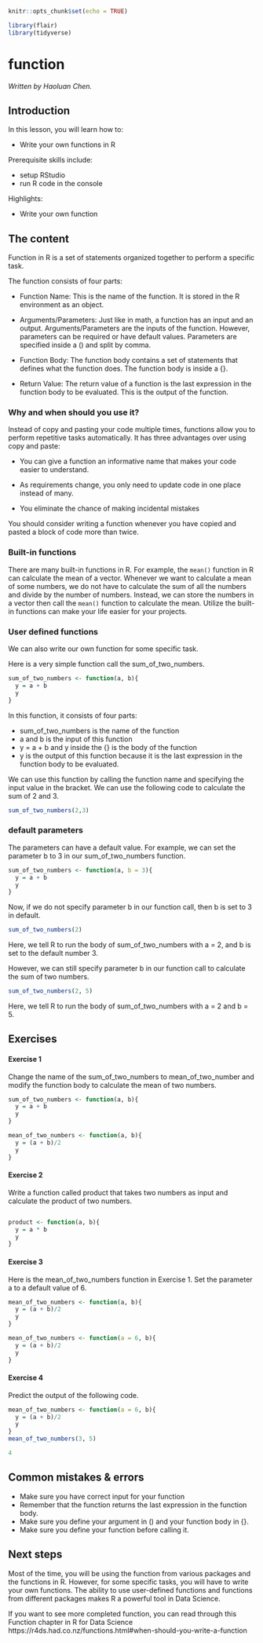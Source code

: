 
```r
knitr::opts_chunk$set(echo = TRUE)

library(flair)
library(tidyverse)
```



# function

*Written by Haoluan Chen.*



## Introduction

In this lesson, you will learn how to:

- Write your own functions in R


Prerequisite skills include:

- setup RStudio
- run R code in the console

Highlights:

- Write your own function


## The content


Function in R is a set of statements organized together to perform a specific task. 

The function consists of four parts: 

- Function Name: This is the name of the function. It is stored in the R environment as an object.

- Arguments/Parameters: Just like in math, a function has an input and an output. Arguments/Parameters are the inputs of the function. However, parameters can be required or have default values. Parameters are specified inside a () and split by comma. 

- Function Body: The function body contains a set of statements that defines what the function does. The function body is inside a {}.

- Return Value: The return value of a function is the last expression in the function body to be evaluated. This is the output of the function.

### Why and when should you use it?

Instead of copy and pasting your code multiple times, functions allow you to perform repetitive tasks automatically. It has three advantages over using copy and paste:

- You can give a function an informative name that makes your code easier to understand.

- As requirements change, you only need to update code in one place instead of many.

- You eliminate the chance of making incidental mistakes 

You should consider writing a function whenever you have copied and pasted a block of code more than twice.


### Built-in functions 

There are many built-in functions in R. For example, the `mean()` function in R can calculate the mean of a vector. Whenever we want to calculate a mean of some numbers, we do not have to calculate the sum of all the numbers and divide by the number of numbers. Instead, we can store the numbers in a vector then call the `mean()` function to calculate the mean. Utilize the built-in functions can make your life easier for your projects. 


### User defined functions

We can also write our own function for some specific task.

Here is a very simple function call the sum_of_two_numbers. 

```r
sum_of_two_numbers <- function(a, b){
  y = a + b
  y
}
```


In this function, it consists of four parts: 

- sum_of_two_numbers is the name of the function 
- a and b is the input of this function 
- y = a + b and y inside the {} is the body of the function
- y is the output of this function because it is the last expression in the function body to be evaluated.

We can use this function by calling the function name and specifying the input value in the bracket. We can use the following code to calculate the sum of 2 and 3. 

```r
sum_of_two_numbers(2,3)
```

### default parameters
The parameters can have a default value. 
For example, we can set the parameter b to 3 in our sum_of_two_numbers function. 

```r
sum_of_two_numbers <- function(a, b = 3){
  y = a + b
  y
}
```

Now, if we do not specify parameter b in our function call, then b is set to 3 in default. 

```r
sum_of_two_numbers(2)
```

Here, we tell R to run the body of sum_of_two_numbers with a = 2, and b is set to the default number 3. 

However, we can still specify parameter b in our function call to calculate the sum of two numbers.

```r
sum_of_two_numbers(2, 5)
```

Here, we tell R to run the body of sum_of_two_numbers with a = 2 and b = 5. 

## Exercises

#### Exercise 1

Change the name of the sum_of_two_numbers to mean_of_two_number and modify the function body to calculate the mean of two numbers.

```r
sum_of_two_numbers <- function(a, b){
  y = a + b
  y
}
```


```r
mean_of_two_numbers <- function(a, b){
  y = (a + b)/2
  y
}
```

#### Exercise 2
Write a function called product that takes two numbers as input and calculate the product of two numbers.

```r

```


```r
product <- function(a, b){
  y = a * b
  y
}
```

#### Exercise 3
Here is the mean_of_two_numbers function in Exercise 1. Set the parameter a to a default value of 6. 

```r
mean_of_two_numbers <- function(a, b){
  y = (a + b)/2
  y
}
```


```r
mean_of_two_numbers <- function(a = 6, b){
  y = (a + b)/2
  y
}
```

#### Exercise 4
Predict the output of the following code.

```r
mean_of_two_numbers <- function(a = 6, b){
  y = (a + b)/2
  y
}
mean_of_two_numbers(3, 5)

```


```r
4
```




## Common mistakes & errors

- Make sure you have correct input for your function
- Remember that the function returns the last expression in the function body.
- Make sure you define your argument in () and your function body in {}.
- Make sure you define your function before calling it. 



## Next steps
Most of the time, you will be using the function from various packages and the functions in R. However, for some specific tasks, you will have to write your own functions. The ability to use user-defined functions and functions from different packages makes R a powerful tool in Data Science.   

If you want to see more completed function, you can read through this Function chapter in R for Data Science
https://r4ds.had.co.nz/functions.html#when-should-you-write-a-function


